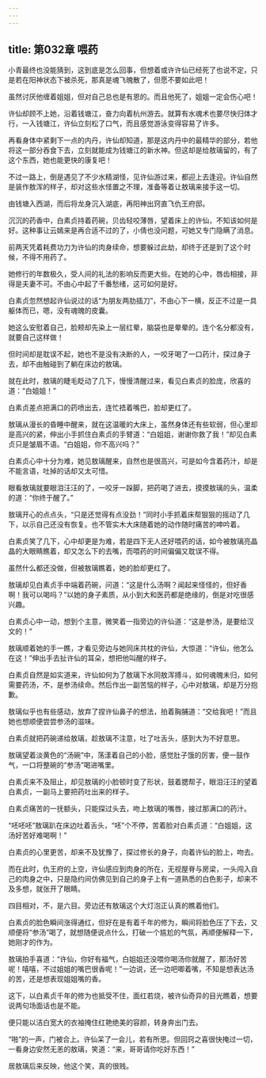 ```yaml
---
---
---
```

title: 第032章 喂药
---





小青最终也没能猜到，这到底是怎么回事，但想着或许许仙已经死了也说不定，只是若在阳神状态下被杀死，那真是魂飞魄散了，但愿不要如此吧！

虽然讨厌他缠着姐姐，但对自己总也是有恩的。而且他死了，姐姐一定会伤心吧！

许仙却顾不上她，沿着钱塘江，奋力向着杭州游去。就算有水魂术也要尽快归体才行，一入钱塘江，许仙立刻松了口气，而且感觉游泳变得容易了许多。

再看身体中紧剩下一点的内丹，许仙却知道，那是这内丹中的最精华的部分，若他将这一部分吞食下去，立刻就能成为钱塘江的新水神。但这却是给敖璃留的，有了这个东西，她也能更快的康复吧！

不过一路上，倒是遇见了不少水精湖怪，见许仙游过来，都迎上去逢迎。许仙自然是装作敖浑的样子，却对这些水怪置之不理，准备等着让敖璃来接手这一切。

由钱塘入西湖，而后将龙身沉入湖底，再阳神出窍直飞仇王府邸。

沉沉的药香中，白素贞持着药碗，贝齿轻咬薄唇，望着床上的许仙，不知该如何是好。这种事让云嫣来是再合适不过的了，小倩也没问题，可她又专门隐瞒了消息。

前两天凭着耗费功力为许仙的肉身续命，想要躲过此劫，却终于还是到了这个时候，不得不用药了。

她修行的年数极久，受人间的礼法的影响反而更大些。在她的心中，唇齿相接，非得是夫妻不可。不由心中起了千番愁绪，这可如何是好。

白素贞忽然想起许仙说过的话“为朋友两肋插刀”，不由心下一横，反正不过是一具躯体而已，嗯，没有魂魄的皮囊。

她这么安慰着自己，脸颊却先染上一层红晕，脑袋也是晕晕的。连个名分都没有，就要自己这样做！

但时间却是耽误不起，她也不是没有决断的人，一咬牙喝了一口药汁，探过身子去，却不由触碰到了躺在床边的敖璃。

就在此时，敖璃的睫毛眨动了几下，慢慢清醒过来，看见白素贞的脸庞，欣喜的道：“白姐姐！”

白素贞差点把满口的药喷出去，连忙捂着嘴巴，脸却更红了。

敖璃从漫长的昏睡中醒来，就在这温暖的大床上，虽然身体还有些软弱，但心里却是高兴的紧，伸出小手抓住白素贞的手臂道：“白姐姐，谢谢你救了我！”却见白素贞只是皱眉不语。“白姐姐，你不高兴吗？”

白素贞心中十分为难，她见敖璃醒来，自然也是很高兴，可是如今含着药汁，却是不能言语，吐掉的话却又太可惜。

眼看敖璃就要眼泪汪汪的了，一咬牙一跺脚，把药喝了进去，摸摸敖璃的头，温柔的道：“你终于醒了。”

敖璃开心的点点头，“只是还觉得有点没劲！”同时小手抓着床帮狠狠的摇动了几下，以示自己还没有恢复。也不管实木大床随着她的动作随时痛苦的呻吟着。

白素贞笑了几下，心中却更是为难，若是四下无人还好喂药的话，如今被敖璃亮晶晶的大眼睛瞧着，却又怎么下的去嘴，而喂药的时间偏偏又耽误不得。

虽然什么都还没做，但被敖璃瞧着，她的脸却更红了。

敖璃却见白素贞手中端着药碗，问道：“这是什么汤啊？闻起来怪怪的，但好香啊！我可以喝吗？”以她的身子素质，从小到大和医药都是绝缘的，倒是对吃很感兴趣。

白素贞心中一动，想到个主意，微笑着一指旁边的许仙道：“这是参汤，是要给汉文的！”

敖璃顺着她的手一瞧，才看见旁边与她同床共枕的许仙，大惊道：“许仙，他怎么在这！”伸出手去扯许仙的耳朵，想把他叫醒的样子。

白素贞自然是如实道来，许仙如何为了敖璃下水同敖浑搏斗，如何魂魄未归，如何需要药汤，不，是参汤续命。然后作出一副苦恼的样子，心中对敖璃，却是万分抱歉。

敖璃似乎也有些感动，放弃了捏许仙鼻子的想法，拍着胸脯道：“交给我吧！”而且她也想顺便尝尝参汤的滋味。

白素贞就把药碗递给敖璃，趁敖璃不注意，吐了吐舌头，感到大为不好意思。

敖璃望着淡黄色的“汤碗”中，荡漾着自己的小脸，感觉肚子饿的厉害，便一鼓作气，一口将整碗的“参汤”喝进嘴里。

白素贞来不及阻止，却见敖璃的小脸顿时变了形状，鼓着腮帮子，眼泪汪汪的望着白素贞，一副马上要把药吐出来的样子。

白素贞痛苦的一抚额头，只能探过头去，吻上敖璃的嘴唇，接过那满口的药汁。

“呸呸呸”敖璃趴在床边吐着舌头，“呸”个不停，苦着脸对白素贞道：“白姐姐，这汤好苦好难喝啊！”

白素贞的心里更苦，却来不及犹豫了，探过修长的身子，向着许仙的脸上，吻去。

而在此时，仇王府的上空，许仙感应到肉身的所在，无视屋脊与房梁，一头闯入自己的肉身之中，只是隐约间仿佛见到自己的身子上有一道熟悉的白色影子，却来不及多想，就张开了眼睛。

四目相对，不，是六目。旁边还有敖璃这个大灯泡正认真的瞧着他们。

白素贞的脸色瞬间涨得通红，但好在是有着千年的修为，瞬间将脸色压了下去，又顺便将“参汤”喝了，就想随便说点什么，打破一个尴尬的气氛，再顺便解释一下，她刚才的作为。

敖璃拍手喜道：“许仙，你好有福气，白姐姐还没喂你喝汤你就醒了，那汤好苦呢！嘻嘻，不过姐姐的嘴巴很香呢！”一边说，还一边吧唧着嘴，不知是想表达汤的苦，还是想表现姐姐嘴的香。

这下，以白素贞千年的修为也抵受不住，面红若烧，被许仙奇异的目光瞧着，想要说两句场面话也是不能。

便只能以洁白宽大的衣袖掩住红艳绝美的容颜，转身奔出门去。

“啪”的一声，门被合上。许仙呆了一会儿，若有所思。但回窍之喜很快掩过一切，一看身边安然无恙的敖璃，笑道：“来，哥哥请你吃好东西！”

居敖璃后来反映，他这个笑，真的很贱。